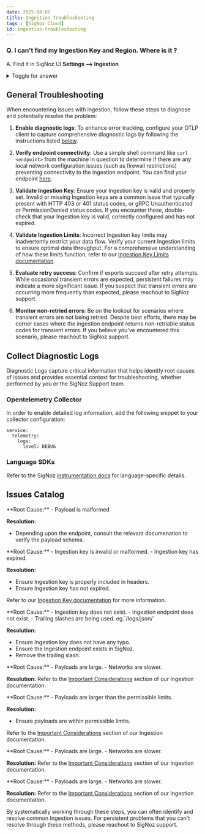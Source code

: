 ```yaml
---
date: 2025-08-05
title: Ingestion Troubleshooting
tags : [SigNoz Cloud]
id: ingestion-troubleshooting
---
```


### Q. I can't find my Ingestion Key and Region. Where is it ?
A. Find it in SigNoz UI **Settings --> Ingestion**

<details>

<summary> Toggle for answer </summary>

To find the details about the Ingestion Key and Region, you can follow this flow in the SigNoz interface

**Settings --> Ingestion**

The ingestion settings have all the Details about your Ingestion URL, Key and Region which you can directly copy and use in your config files.

For more details refer: Ingestion Endpoint documentation [here](/docs/ingestion/signoz-cloud/overview/#endpoint).

</details>

## General Troubleshooting

When encountering issues with ingestion, follow these steps to diagnose and potentially resolve the problem:

1. **Enable diagnostic logs**: To enhance error tracking, configure your OTLP client to capture comprehensive diagnostic logs by following the instructions listed [below](#collect-diagnostic-logs).

2. **Verify endpoint connectivity**: Use a simple shell command like `curl <endpoint>` from the machine in question to determine if there are any local network configuration issues (such as firewall restrictions) preventing connectivity to the ingestion endpoint. You can find your endpoint [here](/docs/ingestion/signoz-cloud/overview/).

3. **Validate Ingestion Key**: Ensure your Ingestion key is valid and properly set. Invalid or missing Ingestion keys are a common issue that typically present with HTTP 403 or 401 status codes, or gRPC Unauthenticated or PermissionDenied status codes. If you encounter these, double-check that your Ingestion key is valid, correctly configured and has not expired.

4. **Validate Ingestion Limits**: Incorrect Ingestion key limits may inadvertently restrict your data flow. Verify your current Ingestion limits to ensure optimal data throughput. For a comprehensive understanding of how these limits function, refer to our [Ingestion Key Limits documentation](/docs/ingestion/signoz-cloud/keys/).

5. **Evaluate retry success**: Confirm if exports succeed after retry attempts. While occasional transient errors are expected, persistent failures may indicate a more significant issue. If you suspect that transient errors are occurring more frequently than expected, please reachout to SigNoz support.

6. **Monitor non-retried errors**: Be on the lookout for scenarios where transient errors are not being retried. Despite best efforts, there may be corner cases where the ingestion endpoint returns non-retriable status codes for transient errors. If you believe you've encountered this scenario, please reachout to SigNoz support.

## Collect Diagnostic Logs
Diagnostic Logs capture critical information that helps identify root causes of issues and provides essential context for troubleshooting, whether performed by you or the SigNoz Support team.

### Opentelemetry Collector
In order to enable detailed log information, add the following snippet to your collector configuration:
```
service:
  telemetry:
    logs:
      level: DEBUG
```

### Language SDKs
Refer to the SigNoz [instrumentation docs](/docs/instrumentation/) for language-specific details.

## Issues Catalog

<Tabs>
<TabItem value="400" label="Bad Request" default>
**Root Cause:**
  - Payload is malformed

**Resolution:** 
  - Depending upon the endpoint, consult the relevant documenation to verify the payload schema.

</TabItem>

<TabItem value="401" label="Unauthorized" default>
**Root Cause:**
  - Ingestion key is invalid or malformed.
  - Ingestion key has expired.

**Resolution:** 
  - Ensure Ingestion key is properly included in headers. 
  - Ensure Ingestion key has not expired.

Refer to our [Ingestion Key documentation](/docs/ingestion/signoz-cloud/keys/) for more information.
</TabItem>

<TabItem value="404" label="Not Found" default>
**Root Cause:**
  - Ingestion key does not exist.
  - Ingestion endpoint does not exist. 
  - Trailing slashes are being used. eg.`/logs/json/`

**Resolution:** 
  - Ensure Ingestion key does not have any typo. 
  - Ensure the Ingestion endpoint exists in SigNoz.
  - Remove the trailing slash.

</TabItem>

<TabItem value="408" label="Request Timeout">
**Root Cause:**
  - Payloads are large.
  - Networks are slower.

**Resolution:** 
Refer to the [Important Considerations](/docs/ingestion/signoz-cloud/overview/#important-considerations) section of our Ingestion documentation.

</TabItem>

<TabItem value="413" label="Content Too Large">
**Root Cause:**
  - Payloads are larger than the permissible limits.

**Resolution:** 
  - Ensure payloads are within permissible limits.

Refer to the [Important Considerations](/docs/ingestion/signoz-cloud/overview/#important-considerations) section of our Ingestion documentation.

</TabItem>

<TabItem value="499" label="Client closed the connection">
**Root Cause:**
  - Payloads are large.
  - Networks are slower.

**Resolution:** 
Refer to the [Important Considerations](/docs/ingestion/signoz-cloud/overview/#important-considerations) section of our Ingestion documentation.

</TabItem>

<TabItem value="503|504" label="Service Unavailable|Gateway Timeout">
**Root Cause:**
  - Payloads are large.
  - Networks are slower.

**Resolution:** 
Refer to the [Important Considerations](/docs/ingestion/signoz-cloud/overview/#important-considerations) section of our Ingestion documentation.

</TabItem>

</Tabs>

By systematically working through these steps, you can often identify and resolve common Ingestion issues. For persistent problems that you can't resolve through these methods, please reachout to SigNoz support.
